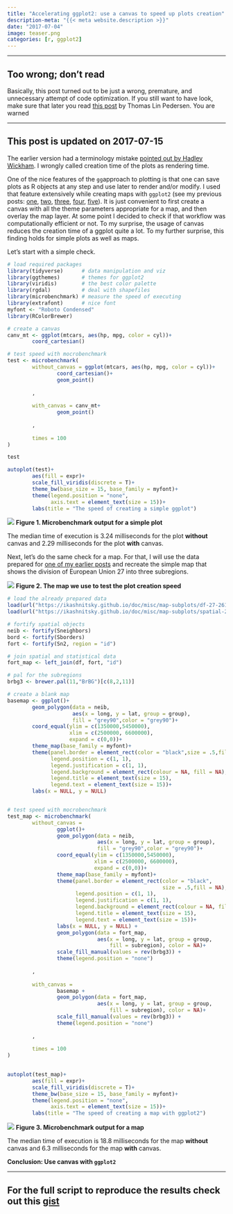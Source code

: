 ```yaml
---
title: "Accelerating ggplot2: use a canvas to speed up plots creation"
description-meta: "{{< meta website.description >}}"
date: "2017-07-04"
image: teaser.png
categories: [r, ggplot2]
---
```


***

::: {.callout-important}
# Too wrong; don't read
Basically, this post turned out to be just a wrong, premature, and unnecessary attempt of code optimization. If you still want to have look, make sure that later you read [this post][tlp] by Thomas Lin Pedersen. You are warned
:::


***

::: {.callout-note}
# This post is updated on 2017-07-15
The earlier version had a terminology mistake [pointed out by Hadley Wickham][hadley]. I wrongly called creation time of the plots as rendering time. 
:::


One of the nice features of the `gg`approach to plotting is that one can save plots as R objects at any step and use later to render and/or modify. I used that feature extensively while creating maps with `ggplot2` (see my previous posts: [one][one], [two][two], [three][three], [four][four], [five][five]). It is just convenient to first create a canvas with all the theme parameters appropriate for a map, and then overlay the map layer. At some point I decided to check if that workflow was computationally efficient or not. To my surprise, the usage of canvas reduces the creation time of a ggplot quite a lot. To my further surprise, this finding holds for simple plots as well as maps.

Let's start with a simple check. 

```r
# load required packages
library(tidyverse)      # data manipulation and viz
library(ggthemes)       # themes for ggplot2
library(viridis)        # the best color palette
library(rgdal)          # deal with shapefiles
library(microbenchmark) # measure the speed of executing
library(extrafont)      # nice font
myfont <- "Roboto Condensed"
library(RColorBrewer)

# create a canvas 
canv_mt <- ggplot(mtcars, aes(hp, mpg, color = cyl))+
        coord_cartesian()

# test speed with mocrobenchmark
test <- microbenchmark(
        without_canvas = ggplot(mtcars, aes(hp, mpg, color = cyl))+
                coord_cartesian()+
                geom_point()
        
        ,
        
        with_canvas = canv_mt+
                geom_point()
       
        ,
        
        times = 100
)

test

autoplot(test)+
        aes(fill = expr)+
        scale_fill_viridis(discrete = T)+
        theme_bw(base_size = 15, base_family = myfont)+
        theme(legend.position = "none",
              axis.text = element_text(size = 15))+
        labs(title = "The speed of creating a simple ggplot")
```

![](fig-01-test-simple.png) 
**Figure 1. Microbenchmark output for a simple plot**

The median time of execution is 3.24 milliseconds for the plot **without** canvas and 2.29 milliseconds for the plot **with** canvas. 

Next, let's do the same check for a map. For that, I will use the data prepared for [one of my earlier posts][four] and recreate the simple map that shows the division of European Union 27 into three subregions. 

![](fig-02-sub.png)
**Figure 2. The map we use to test the plot creation speed**

```r
# load the already prepared data
load(url("https://ikashnitsky.github.io/doc/misc/map-subplots/df-27-261-urb-rur.RData"))
load(url("https://ikashnitsky.github.io/doc/misc/map-subplots/spatial-27-261.RData"))

# fortify spatial objects
neib <- fortify(Sneighbors)
bord <- fortify(Sborders)
fort <- fortify(Sn2, region = "id")

# join spatial and statistical data
fort_map <- left_join(df, fort, "id")

# pal for the subregions
brbg3 <- brewer.pal(11,"BrBG")[c(8,2,11)]

# create a blank map
basemap <- ggplot()+
        geom_polygon(data = neib,
                     aes(x = long, y = lat, group = group),
                     fill = "grey90",color = "grey90")+
        coord_equal(ylim = c(1350000,5450000), 
                    xlim = c(2500000, 6600000), 
                    expand = c(0,0))+
        theme_map(base_family = myfont)+
        theme(panel.border = element_rect(color = "black",size = .5,fill = NA),
              legend.position = c(1, 1),
              legend.justification = c(1, 1),
              legend.background = element_rect(colour = NA, fill = NA),
              legend.title = element_text(size = 15),
              legend.text = element_text(size = 15))+
        labs(x = NULL, y = NULL)


# test speed with mocrobenchmark
test_map <- microbenchmark(
        without_canvas = 
                ggplot()+
                geom_polygon(data = neib,
                             aes(x = long, y = lat, group = group),
                             fill = "grey90",color = "grey90")+
                coord_equal(ylim = c(1350000,5450000), 
                            xlim = c(2500000, 6600000), 
                            expand = c(0,0))+
                theme_map(base_family = myfont)+
                theme(panel.border = element_rect(color = "black",
                                                  size = .5,fill = NA),
                      legend.position = c(1, 1),
                      legend.justification = c(1, 1),
                      legend.background = element_rect(colour = NA, fill = NA),
                      legend.title = element_text(size = 15),
                      legend.text = element_text(size = 15))+
                labs(x = NULL, y = NULL) +
                geom_polygon(data = fort_map, 
                             aes(x = long, y = lat, group = group, 
                                 fill = subregion), color = NA)+
                scale_fill_manual(values = rev(brbg3)) +
                theme(legend.position = "none")
        
        ,
        
        with_canvas = 
                basemap +
                geom_polygon(data = fort_map, 
                             aes(x = long, y = lat, group = group, 
                                 fill = subregion), color = NA)+
                scale_fill_manual(values = rev(brbg3)) +
                theme(legend.position = "none")
        
        ,
        
        times = 100
)
      

autoplot(test_map)+
        aes(fill = expr)+
        scale_fill_viridis(discrete = T)+
        theme_bw(base_size = 15, base_family = myfont)+
        theme(legend.position = "none",
              axis.text = element_text(size = 15))+
        labs(title = "The speed of creating a map with ggplot2")
```

![](fig-03-test-map.png) 
**Figure 3. Microbenchmark output for a map**

The median time of execution is 18.8 milliseconds for the map **without** canvas and 6.3 milliseconds for the map **with** canvas. 

**Conclusion: Use canvas with `ggplot2`**


***

::: {.callout-tip}
# For the full script to reproduce the results check out this [gist][gist]
:::





[tlp]: https://www.data-imaginist.com/2017/beneath-the-canvas/
[one]: https://ikashnitsky.github.io/2017/denmark-nuts-reconstruction/
[two]: https://ikashnitsky.github.io/2017/map-hacking/
[three]: https://ikashnitsky.github.io/2017/align-six-maps/
[four]: https://ikashnitsky.github.io/2017/subplots-in-maps/
[five]: https://ikashnitsky.github.io/2017/colorcoded-map/
[gist]: https://gist.github.com/ikashnitsky/b9c5d0b838daa2338066dbaa3e035dcc
[hadley]: https://twitter.com/hadleywickham/status/882217871769837569
